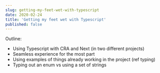 ```yaml
---
slug: getting-my-feet-wet-with-typescript
date: 2020-02-24
title: 'Getting my feet wet with Typescript'
published: false
---
```


Outline:

- Using Typescript with CRA and Next (in two different projects)
- Seamless experience for the most part
- Using examples of things already working in the project (ref typing)
- Typing out an enum vs using a set of strings

